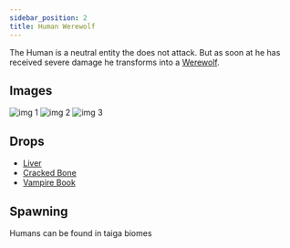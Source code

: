 ```yaml
---
sidebar_position: 2
title: Human Werewolf
---
```




The Human is a neutral entity the does not attack. But as soon at he has received severe damage he transforms into a [Werewolf](./werewolf.mdx).

## Images
<img src={humanWerewolf1Img} width={300} alt="img 1"/>
<img src={humanWerewolf2Img} width={300} alt="img 2"/>
<img src={humanWerewolf3Img} width={300} alt="img 3"/>

## Drops

- [Liver](../items.mdx#liver)
- [Cracked Bone](../items.mdx#cracked-bone)
- [Vampire Book](https://github.com/TeamLapen/Vampirism/wiki/Items#vampire-book)

## Spawning
Humans can be found in taiga biomes